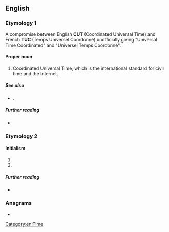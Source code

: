 ==English==

===Etymology 1===
A compromise between English '''CUT''' (Coordinated Universal Time) and French '''TUC''' (Temps Universel Coordonné) unofficially giving "Universal Time Coordinated" and "Universel Temps Coordonné".

====Proper noun====
{{en-proper noun}}

# Coordinated Universal Time, which is the international standard for civil time and the Internet.

=====See also=====
* .

=====Further reading=====
* 

===Etymology 2===

====Initialism====

{{head|en|initialism}}

# 
# 

=====Further reading=====
* 

===Anagrams===
* 

[[Category:en:Time]]